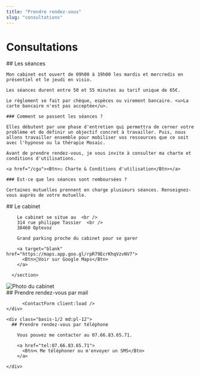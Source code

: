 ```yaml
---
title: "Prendre rendez-vous"
slug: "consultations"
---
```



# Consultations

<section>
    ## Les séances

    Mon cabinet est ouvert de 09h00 à 19h00 les mardis et mercredis en présentiel et le jeudi en visio.

    Les séances durent entre 50 et 55 minutes au tarif unique de 65€.

    Le règlement se fait par chèque, espèces ou virement bancaire. <u>La carte bancaire n'est pas acceptée</u>.

    ### Comment se passent les séances ?

    Elles débutent par une phase d'entretien qui permettra de cerner votre problème et de définir un objectif concret à travailler. Puis, nous allons travailler ensemble pour mobiliser vos ressources que ce soit avec l'hypnose ou la thérapie Mosaic.

    Avant de prendre rendez-vous, je vous invite à consulter ma charte et conditions d'utilisations.

    <a href="/cgu"><Btn>☑️ Charte & Conditions d'utilisation</Btn></a>

    ### Est-ce que les séances sont remboursées ?

    Certaines mutuelles prennent en charge plusieurs séances. Renseignez-vous auprès de votre mutuelle.

</section>

<section>
<div class="md:flex md:flex-row-reverse">

  <div class=" basis-1/2">
    <section>
        ## Le cabinet

        Le cabinet se situe au  <br />
        314 rue philippe Tassier  <br />
        38460 Optevoz

        Grand parking proche du cabinet pour se garer

        <a target="blank" href="https://maps.app.goo.gl/rpR79EcrKhqVzvNV7">
          <Btn>📍Voir sur Google Maps</Btn>
        </a>

      </section>

  </div>

  <div class="basis-1/2 pt-10 md:pr-4">
    <Image class="object-cover w-full rounded-lg" src={cabinet} format="webp" alt="Photo du cabinet" />
  </div>
</div>

</section>

<section>
  <div class="md:flex mt-10">
    <div class=" basis-1/2">
          ## Prendre rendez-vous par mail

          <ContactForm client:load />
    </div>

    <div class="basis-1/2 md:pl-12">
      ## Prendre rendez-vous par téléphone

        Vous pouvez me contacter au 07.66.83.65.71.

        <a href="tel:07.66.83.65.71">
          <Btn>📞 Me téléphoner ou m'envoyer un SMS</Btn>
        </a>

    </div>

  </div>
</section>
